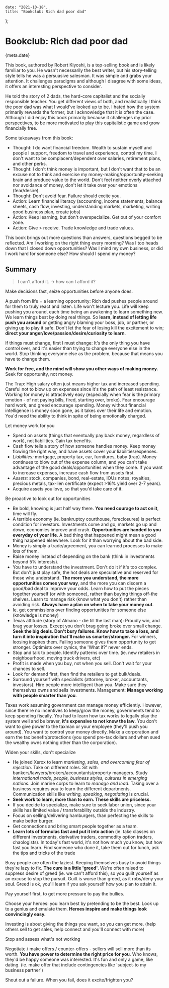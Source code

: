
    date: "2021-10-18",
    title: "Bookclub: Rich dad poor dad"
};


# Bookclub: Rich dad poor dad

<Time>{meta.date}</Time>

This book, authored by Robert Kiyoshi, is a top-selling book and is likely familiar to you. He wasn't necessarily the best writer, but his story-telling style tells he was a persuasive salesman. It was simple and grabs your attention. It challenges paradigms and although I disagree with some ideas, it offers an interesting perspective to consider.

He told the story of 2 dads, the hard-core capitalist and the socially responsible teacher. You get different views of both, and realistically I think the poor dad was what I would've looked up to be. I hated how the system primarily rewards the former, but I acknowledge that it is often the case. Although I did enjoy this book primarily because it challenges my prior perspectives, to be more motivated to play this capitalistic game and grow financially free.

Some takeaways from this book:
- Thought: I do want financial freedom. Wealth to sustain myself and people I support, freedom to travel and experience, control my time. I don't want to be complacent/dependent over salaries, retirement plans, and other perks.
- Thought: I don't think money is important, but I don't want that to be an excuse not to think and exercise my money-making/opportunity-seeking brain and produce value to the world. Don't feel neither overly attached nor avoidance of money, don't let it take over your emotions (fear/desire).
- Thought: Don't avoid fear. Failure should excite you.
- Action: Learn financial literacy (accounting, income statements, balance sheets, cash flow, investing, understanding markets, marketing, writing good business plan, create jobs)
- Action: Keep learning, but don't overspecialize. Get out of your comfort zone.
- Action: Give > receive. Trade knowledge and trade values.

This book brings out more questions than answers, questions begged to be reflected. Am I working on the right thing every morning? Was I too heads down that I closed down opportunities? Was I mind my own business, or did I work hard for someone else? How should I spend my money?

## Summary

> I can't afford it. -> how can I afford it?

Make decisions fast, seize opportunities before anyone does.

A push from life = a learning opportunity: Rich dad pushes people around for them to truly react and listen. Life won't lecture you. Life will keep pushing you around, each time being an awakening to learn something new. We learn things best by doing real things. So **learn, instead of letting life push you around** or getting angry blaming your boss, job, or partner, or giving up to play it safe. Don't let the fear of losing kill the excitement to win; **direct your anger/love/passion/desire/curiosity to learn**.

If things must change, first I must change: It's the only thing you have control over, and it's easier than trying to change everyone else in the world. Stop thinking everyone else as the problem, because that means you have to change them.

**Work for free, and the mind will show you other ways of making money.** Seek for opportunity, not money.

The Trap: High salary often just means higher tax and increased spending. Careful not to blow up on expenses since it's the path of least resistance. Working for money is attractively easy (especially when fear is the primary emotion - of not paying bills, fired, starting over, broke). Fear encourage hard work, and greed encourage spending. Money without financial intelligence is money soon gone, as it takes over their life and emotion. You'd need the ability to think in spite of being emotionally charged.

Let money work for you
- Spend on assets (things that eventually pay back money, regardless of work), not liabilities. Gain tax benefits.
- Cash flow tells a story of how someone handles money. Keep money flowing the right way, and have assets cover your liabilities/expenses.
- *Liabilities:* mortgage, property tax, car, furnitures, baby (trap). Money continues to blow out of the expense column, and you can't take advantage of the good deals/opportunities when they come. If you want to increase expenses, increase cash flow from assets first.
- *Assets:* stock, companies, bond, real-estate, IOUs notes, royalties, precious metals, tax-lien certificate (expect >16% yield over 2-7 years).
- Acquire assets you love, so that you'd take care of it.

Be proactive to look out for opportunities
- Be bold, knowing is just half way there. **You need courage to act on it**, time will fly.
- A terrible economy (ie. bankruptcy courthouse, foreclosures) is perfect condition for investors. Investments come and go, markets go up and down, economies improve and crash. **Opportunities are handed to you everyday of your life**. A bad thing that happened might mean a good thing happened elsewhere. Look for it than worrying about the bad side.
- Money is simply a trade/agreement, you can learned processes to make lots of them.
- Raise money instead of depending on the bank (think in investments beyond 5% interests).
- You have to understand the investment. Don't do it if it's too complex. But don't just play safe, the hot deals are speculative and reserved for those who understand. **The more you understand, the more opportunities comes your way**, and the more you can discern a good/bad deal to improve your odds. Learn how to put the pieces together yourself (or with someone), rather than buying things off-the shelves. Learn to manage risk (know what you don't) rather than avoiding risk. **Always have a plan on when to take your money out**.
- Ie. get commissions over finding opportunities for someone else (knowledge is money)
- Texas attitude (story of Almano - die till the last man): Proudly win, and brag your losses. Except you don't brag going broke over small change. **Seek the big deals. Don't bury failures. Know how to take a loss, and turn it into inspiration that'll make us smarter/stronger.** For winners, loosing inspires them. Failing someone gives them opportunity to get stronger. Optimists over cynics, the 'What if?' never ends.
- Stop and talk to people. Identify patterns over time. (ie. new retailers in neighbourhood, moving truck drivers, etc)
- Profit is made when you buy, not when you sell. Don't wait for your chances to sell.
- Look for demand first, then find the retailers to get bulk/deals.
- Surround yourself with specialists (attorney, broker, accountants, investors). Hire people more intelligent than you. Make sure they themselves owns and sells investments. Management: **Manage working with people smarter than you**.

Taxes work assuming government can manage money efficiently. However, since there're no incentives to keep/grow the money, governments tend to keep spending fiscally. You had to learn how tax works to legally play the system well and be braver, **it's expensive to not know the law**. You don't want to give power to the taxman or your employee (they'll push you around). You want to control your money directly. Make a corporation and earn the tax benefit/protections (you spend pre-tax dollars and when sued the wealthy owns nothing other than the corporation).

Widen your skills, don't specialize
- He joined Xerox to learn *marketing, sales, and overcoming fear of rejection*. Take on different roles. Sit with bankers/lawyers/brokers/accountants/property managers. Study *international trade, people, business styles, cultures in emerging nations*. Join marine corps to learn to *manage and lead*. Taking over a business requires you to learn the different departments. Communication skills like *writing, speaking, negotiating* is crucial.
- **Seek work to learn, more than to earn. These skills are priceless.**
- If you decide to specialize, make sure to seek labor union, since your skills has limited value / transferability outside the industry.
- Focus on selling/delivering hamburgers, than perfecting the skills to make better burger.
- Get connections and bring smart people together as a team.
- **Learn lots of formulas fast and put it into action** (ie. take classes on different investments, derivative traders, commodity option traders, chaologists). In today's fast world, it's not how much you know, but how fast you learn. Find someone who done it, take them out for lunch, ask the tips and tricks of the trade

Busy people are often the laziest. Keeping themselves busy to avoid things they're lazy to fix. **The cure is a little 'greed'**. We're often raised to suppress desire of greed (ie. we can't afford this), so you guilt yourself as an excuse to stop the pursuit. Guilt is worse than greed, as it robs/deny your soul. Greed is ok, you'll learn if you ask yourself how you plan to attain it.

Pay yourself first, to get more pressure to pay the bullies.

Choose your heroes: you learn best by pretending to be the best. Look up to a genius and emulate them. **Heroes inspire and make things look convincingly easy.**

Investing is about giving the things you want, so you can get more. (help others sell to get sales, help connect and you'll connect with more)

Stop and assess what's not working

Negotiate / make offers / counter-offers - sellers will sell more than its worth. **You have power to determine the right price for you**. Who knows, they'd be happy someone was interested. It's fun and only a game, like dating.  (ie. make offer that include contingencies like 'subject-to my business partner')

Shout out a failure. When you fail, does it excite/frighten you?
